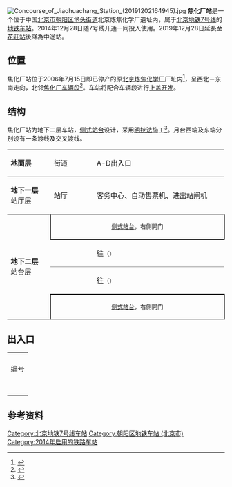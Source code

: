 {{NoteTA
|G1=Railway}}
{{Infobox station
|name = 焦化厂
|eng_name = Jiaohuachang<ref name=map2021>{{cite web|url=https://www.bjsubway.com/subway/images/luwangtu.png|title=北京城市轨道交通线网图|date=2021-12-31|access-date=2021-12-30|archive-date=2021-12-31|archive-url=https://web.archive.org/web/20211231004642/https://www.bjsubway.com/subway/images/luwangtu.png|dead-url=no}}</ref>
|livery = 
|linecolour = {{北京地铁颜色|7}}
|image = Westbound platform of Jiaohuachang Station (20191202165052).jpg
|caption = 焦化厂站站台
|former = 
|country = {{PRC}}
|borough = [[北京市|北京市]][[朝阳区_(北京市)|朝阳区]][[垡头街道|垡头街道]]
|address = 北京炼焦化学厂遺址內
|coordinates = {{Coord|39.854386|116.531296|type:railwaystation_region:CN-11_source:GoogleMaps|display=inline,title}}
|elevation = 
|operator = [[北京市地铁运营有限公司|北京市地铁运营有限公司]]
|lines = {{北京地铁线路名|7|SL}}
|distance = 
|platform = 2座[[侧式站台|侧式站台]]
|tracks = 2条
|connections = 公交站：地铁焦化厂站
|structure = 地下车站
|hall = 整体式站厅
|depth = 
|levels = 
|interchange = 
|exits = 2個
|elevator = 
|escalator = 
|architect = 
|architectural_style = 
|colour = 白色、棕色
|type = 
|status = 运营中
|code = 
|zone = 
|classification = 
|website = 
|built = 
|opened = 2014年12月28日
|pass_year = 
|passengers = 
|trains = 
|station_hours = 
|hours = 
|first = {{北京地铁线路名|7|S}}
:往{{北京地铁起讫站|7|L}}：05:09
:往{{北京地铁起讫站|7|R}}：05:31
|last = {{北京地铁线路名|7|S}}
:往{{北京地铁起讫站|7|L}}：22:53
:往{{北京地铁起讫站|7|R}}：23:44
:往{{站|高楼金}}：23:59
|adjacent = {{Adjacent stations|system=北京地铁|line=7|left=双合|right=黄厂|note-left=1.021km|note-mid=距离[[北京西站|北京西站]]22.837km|note-right=1.678km}}
|route_map = {{Routemap|inline=yes|map=
utSTRf\utSTRg~~ ~~{{rmr|Licon=U|{{stl|北京地铁|双合}}}}
utABZg2\utSTR+tc3
utSTR+tc1\utABZg+4
utSTR+BSl\utSTR+BSr
utSTR+BSl\utSTR+BSr
utABZg2\utABZg3
utABZg+1\utABZg+4
utSTRf\utSTRg~~ ~~{{rmr|Licon=D|{{stl|北京地铁|黄厂}}}}
}}
}}
[[File:Concourse_of_Jiaohuachang_Station_(20191202164945).jpg|thumb]]
'''焦化厂站'''是一个位于中国[[北京市|北京市]][[朝阳区_(北京市)|朝阳区]][[垡头街道|垡头街道]]北京炼焦化学厂遺址內，属于[[北京地铁|北京地铁]][[北京地铁7号线|7号线]]的[[地铁车站|地铁车站]]。2014年12月28日随7号线开通一同投入使用。2019年12月28日延長至[[花莊站_(北京市)|花莊站]]後降為中途站。

== 位置 ==
焦化厂站位于2006年7月15日即已停产的原[[北京炼焦化学厂|北京炼焦化学厂]]厂址内<ref name="hlp">{{Cite book|title=北京地铁站名掌故|last=户力平|publisher=东方出版社|year=2020|isbn=978-7-5207-1180-7|location=北京|pages=166}}</ref>，呈西北－东南走向，北邻[[焦化厂车辆段|焦化厂车辆段]]<ref>{{cite web|url=http://www.bjghw.gov.cn/web/static/articles/catalog_98000/article_ff808081408815360140c980a930015b/ff808081408815360140c980a930015b.html|title=北京市规划委员会关于轨道交通7号线沿线车站站名命名预案的公示书|date=2013-08-29|accessdate=2014-06-15|publisher=北京市规划委员会|archive-url=https://web.archive.org/web/20150923191506/http://www.bjghw.gov.cn/web/static/articles/catalog_98000/article_ff808081408815360140c980a930015b/ff808081408815360140c980a930015b.html|archive-date=2015-09-23|dead-url=yes}}</ref>。车站将配合车辆段进行[[上盖开发|上盖开发]]。

== 结构 ==
焦化厂站为地下二层车站，[[侧式站台|侧式站台]]设计，采用[[明挖法|明挖法]]施工<ref>{{cite news|url=http://finance.ifeng.com/a/20131204/11213935_0.shtml|title=为“美丽首都”增光添彩|author=伍振, 丰保坤|work=人民铁道报|date=2013-12-04|accessdate=2014-06-15}}</ref>。月台西端及东端分别设有一条渡线及交叉渡线。
{|cellspacing=0 cellpadding=3
|style="border-top:solid 1px gray;border-bottom:solid 1px gray;" width=100|'''地面层'''
|style="border-top:solid 1px gray;border-bottom:solid 1px gray;" width=100|街道
|style="border-top:solid 1px gray;border-bottom:solid 1px gray;" width=350|A-D出入口
|-
|style="border-bottom:solid 1px gray;"|'''地下一层'''<br />站厅层
|style="border-bottom:solid 1px gray;"|站厅
|style="border-bottom:solid 1px gray;"|客务中心、自动售票机、进出站闸机
|-
|style="border-bottom:solid 1px gray;" rowspan=4|'''地下二层'''<br />站台层
|style="border-right:solid 2px black;border-left:solid 2px black;border-bottom:solid 2px black;text-align:center;" colspan=2|<small>[[侧式站台|侧式站台]]，右側開门</small>
|-
|style="border-bottom:solid 1px gray;"|{{arrow|L}}
|style="border-bottom:solid 1px gray;"|{{北京地铁线路名|7|c}}往{{站|北京西站|北京西站}}<small>（{{站|双合}}）</small>
|-
|{{arrow|R}}
|{{北京地铁线路名|7|c}}往{{站|环球度假区}}<small>（{{站|黄厂}}）</small>
|-
|style="border-top:solid 2px black;border-right:solid 2px black;border-left:solid 2px black;border-bottom:solid 1px gray;text-align:center;" colspan=2|<small>[[侧式站台|侧式站台]]，右側開门</small>
|}

== 出入口 ==
{| class="wikitable"
| colspan="6" align="center" bgcolor="{{北京地铁颜色|7}}" |
|-
! 编号
! 指示
! 建议前往的目的地
! 图片
! 无障碍设施
|-
|{{港鐵出口|A}}
|
|北京市焦化厂
|[[File:Missing_image_text.svg|210x210像素]]
|{{n/a}}
|-
|{{港鐵出口|B|附=升}}
|
|北京市焦化厂
|[[File:Missing_image_text.svg|210x210像素]]
|[[File:Missing_image_text.svg|210x210像素]]
|-
|{{港鐵出口|C}}
|
|北京市焦化厂
|[[File:Missing_image_text.svg|210x210像素]]
|{{n/a}}
|-
|{{港鐵出口|D|附=升}}
|
|北京市焦化厂
|[[File:Missing_image_text.svg|210x210像素]]
|[[File:Missing_image_text.svg|210x210像素]]
|-
| colspan="5" bgcolor="#EEEEEE" | {{港鐵出口|註=升}}
|}

== 参考资料 ==
{{reflist}}

{{北京地铁7号线}}

[[Category:北京地铁7号线车站|Category:北京地铁7号线车站]]
[[Category:朝阳区地铁车站_(北京市)|Category:朝阳区地铁车站 (北京市)]]
[[Category:2014年启用的铁路车站|Category:2014年启用的铁路车站]]